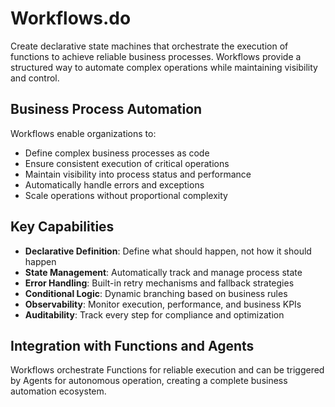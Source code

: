 # Workflows.do

Create declarative state machines that orchestrate the execution of functions to achieve reliable business processes. Workflows provide a structured way to automate complex operations while maintaining visibility and control.

## Business Process Automation

Workflows enable organizations to:
- Define complex business processes as code
- Ensure consistent execution of critical operations
- Maintain visibility into process status and performance
- Automatically handle errors and exceptions
- Scale operations without proportional complexity

## Key Capabilities

- **Declarative Definition**: Define what should happen, not how it should happen
- **State Management**: Automatically track and manage process state
- **Error Handling**: Built-in retry mechanisms and fallback strategies
- **Conditional Logic**: Dynamic branching based on business rules
- **Observability**: Monitor execution, performance, and business KPIs
- **Auditability**: Track every step for compliance and optimization

## Integration with Functions and Agents

Workflows orchestrate Functions for reliable execution and can be triggered by Agents for autonomous operation, creating a complete business automation ecosystem.
